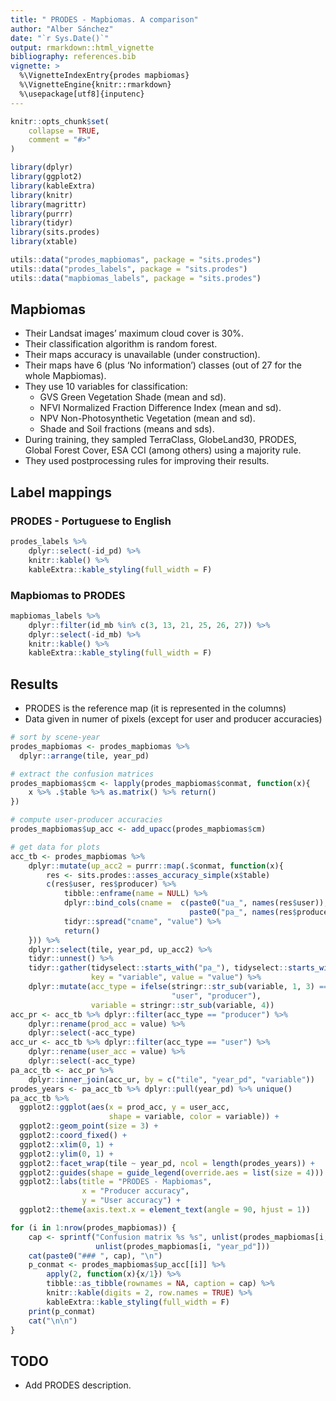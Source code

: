 ```yaml
---
title: " PRODES - Mapbiomas. A comparison"
author: "Alber Sánchez"
date: "`r Sys.Date()`"
output: rmarkdown::html_vignette
bibliography: references.bib
vignette: >
  %\VignetteIndexEntry{prodes mapbiomas}
  %\VignetteEngine{knitr::rmarkdown}
  %\usepackage[utf8]{inputenc}
--- 
```


```r
knitr::opts_chunk$set(
    collapse = TRUE,
    comment = "#>"
)

library(dplyr)
library(ggplot2)
library(kableExtra)
library(knitr)
library(magrittr)
library(purrr)
library(tidyr)
library(sits.prodes)
library(xtable)

utils::data("prodes_mapbiomas", package = "sits.prodes")
utils::data("prodes_labels", package = "sits.prodes")
utils::data("mapbiomas_labels", package = "sits.prodes")

```


## Mapbiomas
- Their Landsat images' maximum cloud cover is 30%.
- Their classification algorithm is random forest.
- Their maps accuracy is unavailable (under construction).
- Their maps have 6 (plus 'No information') classes (out of 27 for the whole Mapbiomas). 
- They use 10 variables for classification:
    - GVS Green Vegetation Shade (mean and sd).
    - NFVI Normalized Fraction Difference Index (mean and sd).
    - NPV Non-Photosynthetic Vegetation (mean and sd).
    - Shade and Soil fractions (means and sds).
- During training, they sampled TerraClass, GlobeLand30, PRODES, Global Forest Cover, ESA CCI (among others) using a majority rule.
- They used postprocessing rules for improving their results.


## Label mappings




### PRODES - Portuguese to English

```r
prodes_labels %>% 
    dplyr::select(-id_pd) %>% 
    knitr::kable() %>% 
    kableExtra::kable_styling(full_width = F)
```




### Mapbiomas to PRODES

```r
mapbiomas_labels %>% 
    dplyr::filter(id_mb %in% c(3, 13, 21, 25, 26, 27)) %>% 
    dplyr::select(-id_mb) %>%
    knitr::kable() %>% 
    kableExtra::kable_styling(full_width = F) 

```


## Results

* PRODES is the reference map (it is represented in the columns)
* Data given in numer of pixels (except for user and producer accuracies)


```r

# sort by scene-year
prodes_mapbiomas <- prodes_mapbiomas %>% 
  dplyr::arrange(tile, year_pd)

# extract the confusion matrices
prodes_mapbiomas$cm <- lapply(prodes_mapbiomas$conmat, function(x){
    x %>% .$table %>% as.matrix() %>% return()    
})

# compute user-producer accuracies
prodes_mapbiomas$up_acc <- add_upacc(prodes_mapbiomas$cm)
```



```r

# get data for plots
acc_tb <- prodes_mapbiomas %>% 
    dplyr::mutate(up_acc2 = purrr::map(.$conmat, function(x){
        res <- sits.prodes::asses_accuracy_simple(x$table)
        c(res$user, res$producer) %>%
            tibble::enframe(name = NULL) %>%
            dplyr::bind_cols(cname =  c(paste0("ua_", names(res$user)), 
                                        paste0("pa_", names(res$producer)))) %>%
            tidyr::spread("cname", "value") %>%
            return()
    })) %>% 
    dplyr::select(tile, year_pd, up_acc2) %>% 
    tidyr::unnest() %>% 
    tidyr::gather(tidyselect::starts_with("pa_"), tidyselect::starts_with("ua_"), 
                  key = "variable", value = "value") %>% 
    dplyr::mutate(acc_type = ifelse(stringr::str_sub(variable, 1, 3) == "ua_", 
                                    "user", "producer"),
                  variable = stringr::str_sub(variable, 4)) 
acc_pr <- acc_tb %>% dplyr::filter(acc_type == "producer") %>% 
    dplyr::rename(prod_acc = value) %>% 
    dplyr::select(-acc_type)
acc_ur <- acc_tb %>% dplyr::filter(acc_type == "user") %>% 
    dplyr::rename(user_acc = value) %>% 
    dplyr::select(-acc_type)
pa_acc_tb <- acc_pr %>% 
    dplyr::inner_join(acc_ur, by = c("tile", "year_pd", "variable"))
prodes_years <- pa_acc_tb %>% dplyr::pull(year_pd) %>% unique()
pa_acc_tb %>% 
  ggplot2::ggplot(aes(x = prod_acc, y = user_acc, 
                      shape = variable, color = variable)) +
  ggplot2::geom_point(size = 3) +
  ggplot2::coord_fixed() +
  ggplot2::xlim(0, 1) +
  ggplot2::ylim(0, 1) +
  ggplot2::facet_wrap(tile ~ year_pd, ncol = length(prodes_years)) + 
  ggplot2::guides(shape = guide_legend(override.aes = list(size = 4))) +
  ggplot2::labs(title = "PRODES - Mapbiomas", 
                x = "Producer accuracy", 
                y = "User accuracy") +
  ggplot2::theme(axis.text.x = element_text(angle = 90, hjust = 1))

```



```r
for (i in 1:nrow(prodes_mapbiomas)) {
    cap <- sprintf("Confusion matrix %s %s", unlist(prodes_mapbiomas[i, "tile"]), 
                   unlist(prodes_mapbiomas[i, "year_pd"]))
    cat(paste0("### ", cap), "\n")
    p_conmat <- prodes_mapbiomas$up_acc[[i]] %>% 
        apply(2, function(x){x/1}) %>% 
        tibble::as_tibble(rownames = NA, caption = cap) %>% 
        knitr::kable(digits = 2, row.names = TRUE) %>% 
        kableExtra::kable_styling(full_width = F)
    print(p_conmat)
    cat("\n\n")
}    

```




## TODO
* Add PRODES description.

